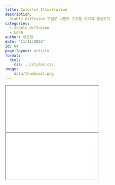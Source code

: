```yaml
---
title: Colorful Illustration
description:
  Stable diffusion 모델로 나만의 프로필 이미지 생성하기
categories:
  - Stable diffusion
  - LoRA
author: 이준형
date: "11/11/2023"
id: 04
page-layout: article
format:
  html:
    css: ../styles.css
image:
    data/thumbnail.png
---
```


::: {.content-visible when-profile="korean"}
<iframe class="slide-deck" src="data/이준형_Colorful illustration.pdf">
</iframe>
:::

::: {.content-visible when-profile="english"}
<iframe class="slide-deck" src="data/이준형_Colorful illustration.pdf">
</iframe>
:::
